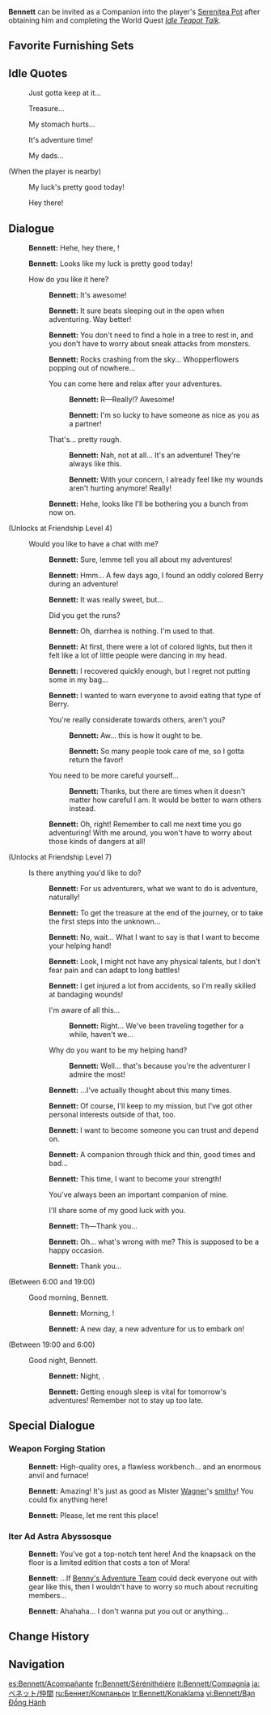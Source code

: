{{CharacterTabs}}
{{Furnishing Infobox
|title          = Bennett
|id             = 368120
|image          = Character Bennett Thumb.png
|category       = Companion
|subcategory    = Companion
|quality        = 4
|adeptal_energy = 300
|load           = 1200
|description    = Character In-Residence
}}
'''Bennett''' can be invited as a Companion into the player's [[Serenitea Pot]] after obtaining him and completing the World Quest ''[[Idle Teapot Talk]]''.

==Favorite Furnishing Sets==
{{HousingCompanion|favorite}}
{{Companion Favor Table}}

==Idle Quotes==
{{Dialogue Start}}
: {{DIcon|Idle}} Just gotta keep at it...
: {{DIcon|Idle}} Treasure...
: {{DIcon|Idle}} My stomach hurts...
: {{DIcon|Idle}} It's adventure time!
: {{DIcon|Idle}} My dads...

;(When the player is nearby)
: {{DIcon|Idle}} My luck's pretty good today!
: {{DIcon|Idle}} Hey there!
{{Dialogue End}}

==Dialogue==
{{Dialogue Start}}
:{{A|vo bennett mimitomo hello 01.ogg}} '''Bennett:''' Hehe, hey there, {{Traveler}}!
:{{A|vo bennett mimitomo hello 02.ogg}} '''Bennett:''' Looks like my luck is pretty good today!
:{{DIcon}} How do you like it here?
::{{A|vo bennett mimitomo friendship1 01.ogg}} '''Bennett:''' It's awesome!
::{{A|vo bennett mimitomo friendship1 02.ogg}} '''Bennett:''' It sure beats sleeping out in the open when adventuring. Way better!
::{{A|vo bennett mimitomo friendship1 03.ogg}} '''Bennett:''' You don't need to find a hole in a tree to rest in, and you don't have to worry about sneak attacks from monsters.
::{{A|vo bennett mimitomo friendship1 04.ogg}} '''Bennett:''' Rocks crashing from the sky... Whopperflowers popping out of nowhere...
::{{DIcon}} You can come here and relax after your adventures.
:::{{A|vo bennett mimitomo friendship1 05a 1.ogg}} '''Bennett:''' R&mdash;Really!? Awesome!
:::{{A|vo bennett mimitomo friendship1 05a 2.ogg}} '''Bennett:''' I'm so lucky to have someone as nice as you as a partner!
::{{DIcon}} That's... pretty rough.
:::{{A|vo bennett mimitomo friendship1 05b 1.ogg}} '''Bennett:''' Nah, not at all... It's an adventure! They're always like this.
:::{{A|vo bennett mimitomo friendship1 05b 2.ogg}} '''Bennett:'''  With your concern, I already feel like my wounds aren't hurting anymore! Really!
::{{A|vo bennett mimitomo friendship1 06.ogg}} '''Bennett:''' Hehe, looks like I'll be bothering you a bunch from now on.
;(Unlocks at Friendship Level 4)
:{{DIcon}} Would you like to have a chat with me?
::{{A|vo bennett mimitomo friendship2 01.ogg}} '''Bennett:''' Sure, lemme tell you all about my adventures!
::{{A|vo bennett mimitomo friendship2 02.ogg}} '''Bennett:''' Hmm... A few days ago, I found an oddly colored Berry during an adventure!
::{{A|vo bennett mimitomo friendship2 03.ogg}} '''Bennett:''' It was really sweet, but...
::{{DIcon}} Did you get the runs?
::{{A|vo bennett mimitomo friendship2 04.ogg}} '''Bennett:''' Oh, diarrhea is nothing. I'm used to that.
::{{A|vo bennett mimitomo friendship2 05.ogg}} '''Bennett:''' At first, there were a lot of colored lights, but then it felt like a lot of little people were dancing in my head.
::{{A|vo bennett mimitomo friendship2 06.ogg}} '''Bennett:''' I recovered quickly enough, but I regret not putting some in my bag...
::{{A|vo bennett mimitomo friendship2 07.ogg}} '''Bennett:''' I wanted to warn everyone to avoid eating that type of Berry.
::{{DIcon}} You're really considerate towards others, aren't you?
:::{{A|vo bennett mimitomo friendship2 08a 1.ogg}} '''Bennett:''' Aw... this is how it ought to be.
:::{{A|vo bennett mimitomo friendship2 08a 2.ogg}} '''Bennett:''' So many people took care of me, so I gotta return the favor!
::{{DIcon}} You need to be more careful yourself...
:::{{A|vo bennett mimitomo friendship2 08b.ogg}} '''Bennett:''' Thanks, but there are times when it doesn't matter how careful I am. It would be better to warn others instead.
::{{A|vo bennett mimitomo friendship2 09.ogg}} '''Bennett:''' Oh, right! Remember to call me next time you go adventuring! With me around, you won't have to worry about those kinds of dangers at all!
;(Unlocks at Friendship Level 7)
:{{DIcon}} Is there anything you'd like to do?
::{{A|vo bennett mimitomo friendship3 01.ogg}} '''Bennett:''' For us adventurers, what we want to do is adventure, naturally!
::{{A|vo bennett mimitomo friendship3 02.ogg}} '''Bennett:''' To get the treasure at the end of the journey, or to take the first steps into the unknown...
::{{A|vo bennett mimitomo friendship3 03.ogg}} '''Bennett:''' No, wait... What I want to say is that I want to become your helping hand!
::{{A|vo bennett mimitomo friendship3 04.ogg}} '''Bennett:''' Look, I might not have any physical talents, but I don't fear pain and can adapt to long battles!
::{{A|vo bennett mimitomo friendship3 05.ogg}} '''Bennett:''' I get injured a lot from accidents, so I'm really skilled at bandaging wounds!
::{{DIcon}} I'm aware of all this...
:::{{A|vo bennett mimitomo friendship3 06a.ogg}} '''Bennett:''' Right... We've been traveling together for a while, haven't we...
::{{DIcon}} Why do you want to be my helping hand?
:::{{A|vo bennett mimitomo friendship3 06b.ogg}} '''Bennett:''' Well... that's because you're the adventurer I admire the most!
::{{A|vo bennett mimitomo friendship3 07.ogg}} '''Bennett:''' ...I've actually thought about this many times.
::{{A|vo bennett mimitomo friendship3 08.ogg}} '''Bennett:''' Of course, I'll keep to my mission, but I've got other personal interests outside of that, too.
::{{A|vo bennett mimitomo friendship3 09.ogg}} '''Bennett:''' I want to become someone you can trust and depend on.
::{{A|vo bennett mimitomo friendship3 10.ogg}} '''Bennett:''' A companion through thick and thin, good times and bad...
::{{A|vo bennett mimitomo friendship3 11.ogg}} '''Bennett:''' This time, I want to become your strength!
::{{DIcon}} You've always been an important companion of mine.
::{{DIcon}} I'll share some of my good luck with you.
::{{A|vo bennett mimitomo friendship3 12.ogg}} '''Bennett:''' Th&mdash;Thank you...
::{{A|vo bennett mimitomo friendship3 13.ogg}} '''Bennett:''' Oh... what's wrong with me? This is supposed to be a happy occasion.
::{{A|vo bennett mimitomo friendship3 14.ogg}} '''Bennett:''' Thank you...
;<nowiki>(Between 6:00 and 19:00)</nowiki>
:{{DIcon}} Good morning, Bennett.
::{{A|vo bennett mimitomo morning 01.ogg}} '''Bennett:''' Morning, {{Traveler}}!
::{{A|vo bennett mimitomo morning 02.ogg}} '''Bennett:''' A new day, a new adventure for us to embark on!
;<nowiki>(Between 19:00 and 6:00)</nowiki>
:{{DIcon}} Good night, Bennett.
::{{A|vo bennett mimitomo night 01.ogg}} '''Bennett:''' Night, {{Traveler}}.
::{{A|vo bennett mimitomo night 02.ogg}} '''Bennett:''' Getting enough sleep is vital for tomorrow's adventures! Remember not to stay up too late.
{{Dialogue End}}

==Special Dialogue==
{{HousingCompanion|special}}

===Weapon Forging Station===
{{Dialogue Start}}
:{{A|vo mimitomo md bennett blacksmith 01.ogg}} '''Bennett:''' High-quality ores, a flawless workbench... and an enormous anvil and furnace!
:{{A|vo mimitomo md bennett blacksmith 02.ogg}} '''Bennett:''' Amazing! It's just as good as Mister [[Wagner]]'s [[Schulz's Blacksmith|smithy]]! You could fix anything here!
:{{A|vo mimitomo md bennett blacksmith 03.ogg}} '''Bennett:''' Please, let me rent this place!
{{Dialogue End}}

===Iter Ad Astra Abyssosque===
{{Dialogue Start}}
:{{A|vo mimitomo md bennett adventure 01.ogg}} '''Bennett:''' You've got a top-notch tent here! And the knapsack on the floor is a limited edition that costs a ton of Mora!
:{{A|vo mimitomo md bennett adventure 02.ogg}} '''Bennett:''' ...If [[Benny's Adventure Team]] could deck everyone out with gear like this, then I wouldn't have to worry so much about recruiting members...
:{{A|vo mimitomo md bennett adventure 03.ogg}} '''Bennett:'''  Ahahaha... I don't wanna put you out or anything...
{{Dialogue End}}

==Change History==
{{Change History|1.6}}

==Navigation==
{{Furnishing Navbox/Living|Companion}}

[[es:Bennett/Acompañante]]
[[fr:Bennett/Sérénithéière]]
[[it:Bennett/Compagnia]]
[[ja:ベネット/仲間]]
[[ru:Беннет/Компаньон]]
[[tr:Bennett/Konaklama]]
[[vi:Bennett/Bạn Đồng Hành]]